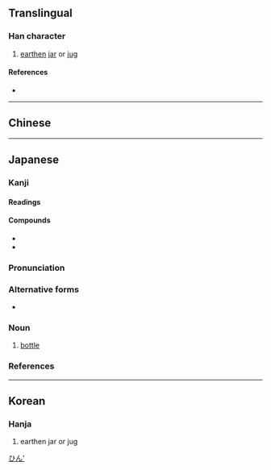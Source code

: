 {{character info/new}}
==Translingual==

===Han character===
{{Han char|rn=32|rad=土|as=16|sn=19|four=|canj=GAMI|ids=⿰土曇}}

# [[earthen]] [[jar]] or [[jug]]

====References====
* {{Han ref|kx=0242.010|dkj=05588|dj=0481.250|hdz=10499.130|uh=58DC|ud=22748}}

----

==Chinese==
{{zh-see|罎|v}}

----

==Japanese==

===Kanji===
{{ja-kanji|grade=|rs=土16}}

====Readings====
{{ja-readings
|goon=どん
|kanon=たん
|kun=びん-
}}

====Compounds====
* {{ja-r|燗壜|かんびん}}
* {{ja-r|壜詰|びんづめ}}

{{wikipedia|lang=ja}}
{{ja-kanjitab|びん|yomi=k}}

===Pronunciation===
{{ja-pron|yomi=k|びん|acc=1|acc_ref=DJR,NHK}}

===Alternative forms===
* {{ja-l|瓶}}

===Noun===
{{ja-noun|びん}}

# [[bottle]]

===References===
<references/>

[[Category:ja:Containers|ひん']]

----

==Korean==

===Hanja===
{{ko-hanja|hangeul=담|rv=dam|mr=tam}}

# earthen jar or jug